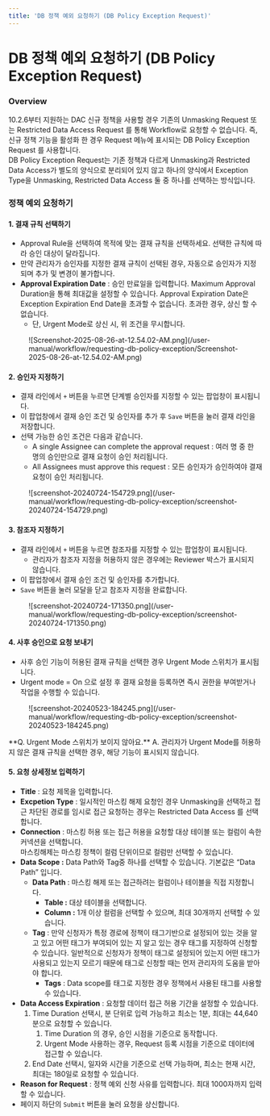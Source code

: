 ```yaml
---
title: 'DB 정책 예외 요청하기 (DB Policy Exception Request)'
---
```



# DB 정책 예외 요청하기 (DB Policy Exception Request)

### Overview

10.2.6부터 지원하는 DAC 신규 정책을 사용할 경우 기존의 Unmasking Request 또는 Restricted Data Access Request 를 통해 Workflow로 요청할 수 없습니다. 즉, 신규 정책 기능을 활성화 한 경우 Request 메뉴에 표시되는 DB Policy Exception Request 를 사용합니다. <br/>DB Policy Exception Request는 기존 정책과 다르게 Unmasking과 Restricted Data Access가 별도의 양식으로 분리되어 있지 않고 하나의 양식에서 Exception Type을 Unmasking, Restricted Data Access 둘 중 하나를 선택하는 방식입니다.

### 정책 예외 요청하기

#### 1. 결재 규칙 선택하기

* Approval Rule을 선택하여 목적에 맞는 결재 규칙을 선택하세요. 선택한 규칙에 따라 승인 대상이 달라집니다.
* 만약 관리자가 승인자를 지정한 결재 규칙이 선택된 경우, 자동으로 승인자가 지정되며 추가 및 변경이 불가합니다.
*  **Approval Expiration Date** : 승인 만료일을 입력합니다. Maximum Approval Duration을 통해 최대값을 설정할 수 있습니다. Approval Expiration Date은 Exception Expiration End Date을 초과할 수 없습니다. 초과한 경우, 상신 할 수 없습니다.
    * 단, Urgent Mode로 상신 시, 위 조건을 무시합니다.

<figure data-layout="center" data-align="center">
![Screenshot-2025-08-26-at-12.54.02-AM.png](/user-manual/workflow/requesting-db-policy-exception/Screenshot-2025-08-26-at-12.54.02-AM.png)
</figure>

#### 2. 승인자 지정하기

* 결재 라인에서 `+` 버튼을 누르면 단계별 승인자를 지정할 수 있는 팝업창이 표시됩니다.
* 이 팝업창에서 결재 승인 조건 및 승인자를 추가 후 `Save` 버튼을 눌러 결재 라인을 저장합니다.
* 선택 가능한 승인 조건은 다음과 같습니다.
    * A single Assignee can complete the approval request : 여러 명 중 한 명의 승인만으로 결재 요청이 승인 처리됩니다.
    * All Assignees must approve this request : 모든 승인자가 승인하여야 결재 요청이 승인 처리됩니다.

<figure data-layout="center" data-align="center">
![screenshot-20240724-154729.png](/user-manual/workflow/requesting-db-policy-exception/screenshot-20240724-154729.png)
</figure>

#### 3. 참조자 지정하기

* 결재 라인에서 `+` 버튼을 누르면 참조자를 지정할 수 있는 팝업창이 표시됩니다.
    * 관리자가 참조자 지정을 허용하지 않은 경우에는 Reviewer 박스가 표시되지 않습니다.
* 이 팝업창에서 결재 승인 조건 및 승인자를 추가합니다.
* `Save` 버튼을 눌러 모달을 닫고 참조자 지정을 완료합니다.

<figure data-layout="center" data-align="center">
![screenshot-20240724-171350.png](/user-manual/workflow/requesting-db-policy-exception/screenshot-20240724-171350.png)
</figure>

#### 4. 사후 승인으로 요청 보내기

* 사후 승인 기능이 허용된 결재 규칙을 선택한 경우 Urgent Mode 스위치가 표시됩니다.
* Urgent mode = On 으로 설정 후 결재 요청을 등록하면 즉시 권한을 부여받거나 작업을 수행할 수 있습니다.

<figure data-layout="center" data-align="center">
![screenshot-20240523-184245.png](/user-manual/workflow/requesting-db-policy-exception/screenshot-20240523-184245.png)
</figure>

<Callout type="important">
**Q. Urgent Mode 스위치가 보이지 않아요.**
A. 관리자가 Urgent Mode를 허용하지 않은 결재 규칙을 선택한 경우, 해당 기능이 표시되지 않습니다.
</Callout>

#### 5. 요청 상세정보 입력하기

*  **Title**  : 요청 제목을 입력합니다.
*  **Excpetion Type**  : 일시적인 마스킹 해제 요청인 경우 Unmasking을 선택하고 접근 차단된 경로를 임시로 접근 요청하는 경우는 Restricted Data Access 를 선택합니다.
*  **Connection**  : 마스킹 허용 또는 접근 허용을 요청할 대상 테이블 또는 컬럼이 속한 커넥션을 선택합니다.<br/>마스킹해제는 마스킹 정책이 컬럼 단위이므로 컬럼만 선택할 수 있습니다. 
*  **Data Scope :** Data Path와 Tag중 하나를 선택할 수 있습니다. 기본값은 “Data Path” 입니다.
    *  **Data Path** : 마스킹 해제 또는 접근하려는 컬럼이나 테이블을 직접 지정합니다.
        *  **Table :**  대상 테이블을 선택합니다. 
        *  **Column :** 1개 이상 컬럼을 선택할 수 있으며, 최대 30개까지 선택할 수 있습니다.
    *  **Tag**  : 만약 신청자가 특정 경로에 정책이 태그기반으로 설정되어 있는 것을 알고 있고 어떤 태그가 부여되어 있는 지 알고 있는 경우 태그를 지정하여 신청할 수 있습니다. 일반적으로 신청자가 정책이 태그로 설정되어 있는지 어떤 태그가 사용되고 있는지 모르기 때문에 태그로 신청할 때는 먼저 관리자의 도움을 받아야 합니다. 
        *  **Tags**  : Data scope를 태그로 지정한 경우 정책에서 사용된 태그를 사용할 수 있습니다.
*  **Data Access Expiration**  : 요청할 데이터 접근 허용 기간을 설정할 수 있습니다.
    1. Time Duration 선택시, 분 단위로 입력 가능하고 최소는 1분, 최대는 44,640분으로 요청할 수 있습니다. 
        1. Time Duration 의 경우, 승인 시점을 기준으로 동작합니다.
        2. Urgent Mode 사용하는 경우, Request 등록 시점을 기준으로 데이터에 접근할 수 있습니다.
    2. End Date 선택시, 일자와 시간을 기준으로 선택 가능하며, 최소는 현재 시간, 최대는 180일로 요청할 수 있습니다.
*  **Reason for Request**  : 정책 예외 신청 사유를 입력합니다. 최대 1000자까지 입력할 수 있습니다.
* 페이지 하단의 `Submit` 버튼을 눌러 요청을 상신합니다.<br/>



